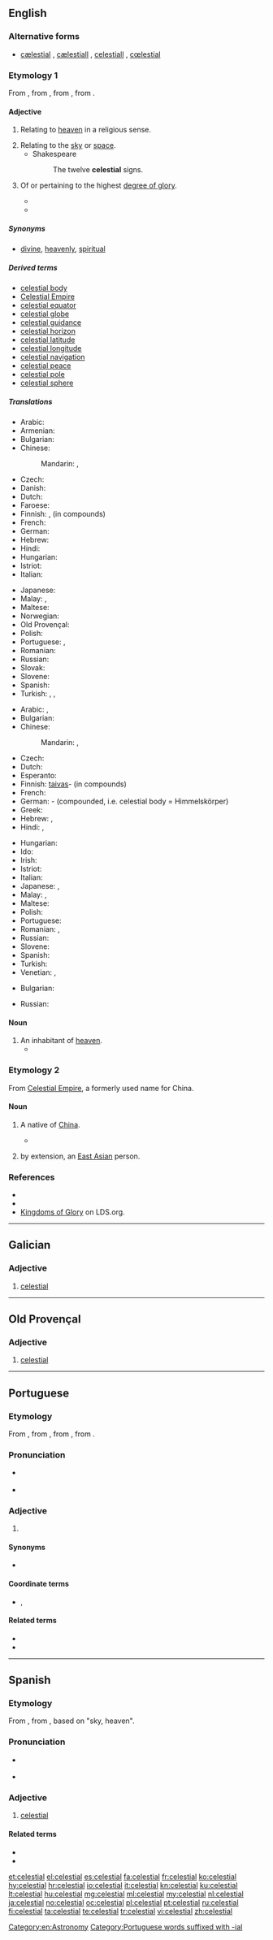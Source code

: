 ==English==
{{wikipedia|dab=celestial}}

===Alternative forms===
* [[cælestial]] {{qualifier|archaic}}, [[cælestiall]] {{qualifier|obsolete}}, [[celestiall]] {{qualifier|obsolete}}, [[cœlestial]] {{qualifier|archaic|nonstandard}}

===Etymology 1===
From {{etyl|fro|en}} {{term|celestial|lang=fro}}, from {{etyl|ML.|en}} {{term|caelestialis|lang=la}}, from {{etyl|la|en}} {{term|caelestis|lang=la}}, from {{term|caelum||sky, heaven|lang=la}}.

====Adjective====
{{en-adj|-}}

# Relating to [[heaven]] in a religious sense.
#: {{rfquotek|Milton}}
# Relating to the [[sky]] or [[space]].
#* Shakespeare
#*: The twelve '''celestial''' signs.
# {{context|Mormonism|lang=en}} Of or pertaining to the highest [[degree of glory]].
#* {{quote-journal |year=1974 |date=February |title=A Sure Trumpet Sound: Quotations from President Lee |journal=Ensign |url=http://www.lds.org/ldsorg/v/index.jsp?vgnextoid=2354fccf2b7db010VgnVCM1000004d82620aRCRD&locale=0&sourceId=32c93219c786b010VgnVCM1000004d82620a____&hideNav=1 |page=77
|passage=We are now living and obeying '''celestial''' laws that will make us candidates for '''celestial''' glory.}}
#* {{quote-journal |year=1997 |date=November |author=Richard J. Maynes |title=A Celestial Connection to Your Teenage Years |journal=Ensign |url=http://www.lds.org/ldsorg/v/index.jsp?vgnextoid=2354fccf2b7db010VgnVCM1000004d82620aRCRD&locale=0&sourceId=38c057b60090c010VgnVCM1000004d82620a____&hideNav=1 |page=30
|passage=How will you make it through your teenage years spiritually prepared for your '''celestial''' future? How will you connect your '''celestial''' goals with your everyday life?}}

=====Synonyms=====
* {{sense|Relating to heaven in a religious sense}} [[divine]], [[heavenly]], [[spiritual]]

=====Derived terms=====
* [[celestial body]]
* [[Celestial Empire]]
* [[celestial equator]]
* [[celestial globe]]
* [[celestial guidance]]
* [[celestial horizon]]
* [[celestial latitude]]
* [[celestial longitude]]
* [[celestial navigation]]
* [[celestial peace]]
* [[celestial pole]]
* [[celestial sphere]]

=====Translations=====
{{trans-top|relating to heaven (religious)}}
* Arabic: {{t|ar|سماوي|tr=samaawiy}}
* Armenian: {{t|hy|երկնային|sc=Armn}}
* Bulgarian: {{t+|bg|небе́сен}}
* Chinese:
*: Mandarin: {{t|cmn|天國|alt=天國的|sc=Hani}}, {{t+|cmn|天国|alt=天国的|tr=tiānguó-de|sc=Hani}}
* Czech: {{t+|cs|nebeský|m}}
* Danish: {{t|da|himmelsk}}
* Dutch: {{t+|nl|hemels}}
* Faroese: {{t|fo|himmalskur}}
* Finnish: {{t+|fi|taivaallinen}}, {{t|fi|taivas-}} (in compounds)
* French: {{t+|fr|céleste}}
* German: {{t|de|himmlisch}}
* Hebrew: {{t|he|שמיימי|m|tr=Shmey'mi|sc=Hebr}}
* Hindi: {{t|hi|स्वर्गीय|tr=svargīya|sc=Deva}}
* Hungarian: {{t+|hu|mennyei}}
* Istriot: {{t|ist|cialieste}}
* Italian: {{t+|it|celeste}}
{{trans-mid}}
* Japanese: {{t+|ja|天国|alt=天国の|tr=てんごくの, tengoku-no}}
* Malay: {{t+|ms|syurga}}, {{t|ms|samawi}}
* Maltese: {{t|mt|ċelestjali}}
* Norwegian: {{t|no|himmelsk}}
* Old Provençal: {{t|pro|celestial}}
* Polish: {{t|pl|niebiański}}
* Portuguese: {{t+|pt|celestial|m|f}}, {{t+|pt|celeste}}
* Romanian: {{t+|ro|ceresc|m|n}}
* Russian: {{t+|ru|небе́сный}}
* Slovak: {{t|sk|nebeský}}
* Slovene: {{t|sl|nebeški}}
* Spanish: {{t+|es|celestial}}
* Turkish: {{t+|tr|kutsal}}, {{t+|tr|tanrısal}}, {{t+|tr|semavi}}
{{trans-bottom}}

{{trans-top|relating to sky}}
* Arabic: {{t|ar|سماوي|tr=samaawiy}}, {{t|ar|سماوية|f|tr=samaawíyya}}
* Bulgarian: {{t+|bg|небе́сен}}
* Chinese:
*: Mandarin: {{t+|cmn|天|alt=天的|tr=tiān-de|sc=Hani}}, {{t+|cmn|天空|alt=天空的|tr=tiānkōng-de|sc=Hani}}
* Czech: {{t+|cs|nebeský|m}}
* Dutch: {{t+|nl|hemels}}
* Esperanto: {{t|eo|ĉiela}}
* Finnish: [[taivas]]- (in compounds)
* French: {{t+|fr|céleste}}
* German: {{t+|de|Himmels}}- (compounded, i.e. celestial body = Himmelskörper)
* Greek: {{t+|el|ουράνιος|m}}
* Hebrew: {{t|he|שמימי|m|tr=shmeimy}}, {{t|he|שמימית|f|tr=shmeimyt}}
* Hindi: {{t|hi|आकाशीय|tr=ākāśīya|sc=Deva}}, {{t|hi|आसमानी|tr=āsmānī|sc=Deva}}
{{trans-mid}}
* Hungarian: {{t+|hu|égi}}
* Ido: {{t+|io|cielala}}
* Irish: {{t|ga|neamhaí}}
* Istriot: {{t|ist|cialieste}}
* Italian: {{t+|it|celeste}}
* Japanese: {{t+|ja|空|alt=空の|tr=そらの, sora-no}}, {{t+|ja|天空|alt=天空の|tr=てんくうの, tenkū-no}}
* Malay: {{t+|ms|langit}}, {{t|ms|samawi}}
* Maltese: {{t|mt|ċelestjali}}
* Polish: {{t|pl|niebiański}}
* Portuguese: {{t+|pt|celeste}}
* Romanian: {{t+|ro|ceresc|m|n}}, {{t|ro|cerească|f}}
* Russian: {{t+|ru|небе́сный}}
* Slovene: {{t|sl|nebesen}}
* Spanish: {{t+|es|celestial}}
* Turkish: {{t+|tr|semavi}}
* Venetian: {{t|vec|celeste}}, {{t|vec|zheleste}}
{{trans-bottom}}

{{trans-top|of or pertaining to the highest degree of glory.}}
* Bulgarian: {{t+|bg|сла́вен}}
{{trans-mid}}
* Russian: {{t+|ru|сла́вный}}
{{trans-bottom}}

====Noun====
{{en-noun}}

# An inhabitant of [[heaven]].
#* {{quote-book |year=1913 |author=Horace Coffin Stanton |title=Telepathy of the Celestial World |url=http://books.google.com/books?id=UZQuAAAAYAAJ&printsec=titlepage#PPR10,M1 |page=x
|passage=For the '''celestials''' communicate by the psychic dispatch. Scriptures prove that. }}

===Etymology 2===
From [[Celestial Empire]], a formerly used name for China.

====Noun====
{{en-noun}}

# {{context|obsolete|sometimes|capitalized|lang=en}} A native of [[China]].
#* {{quote-book |year=1897 |author=Joseph Llewelyn Thomas |title=Journeys Among the Gentle Japs in the Summer of 1895 |chapter=The North Pacific |url=http://books.google.com/books?id=y5pFAAAAIAAJ&printsec=titlepage#PPA23,M1 |page=23
|passage=Three '''celestials''' died during the voyage, and, in accordance with the contract, their remains were embalmed and carried on to China.}}
# {{context|obsolete|slang|lang=en}} by extension, an [[East Asian]] person.

===References===
* {{R:Webster 1913}}
* {{R:OED2}}
* [http://www.lds.org/ldsorg/v/index.jsp?vgnextoid=bbd508f54922d010VgnVCM1000004d82620aRCRD&locale=0&sourceId=d1ef9daac5d98010VgnVCM1000004d82620a____ Kingdoms of Glory] on LDS.org.

[[Category:en:Astronomy]]

----

==Galician==

===Adjective===
{{gl-adj|f=celestial|pl=celestiais}}

# [[#English|celestial]]

----

==Old Provençal==

===Adjective===
{{pro-adj|mf}}

# [[#English|celestial]]

----

==Portuguese==

===Etymology===
From {{etyl|roa-opt|pt}} {{term|celestial|lang=roa-opt}}, from {{etyl|la|pt}} {{m|la|caelestiālis||celestial}}, from {{term|caelestis||celestial|lang=la}}, from {{term|caelum||sky|lang=la}}.

===Pronunciation===
* {{a|Brazil}} {{IPA|/se.les.t͡ʃi.ˈaw/|/se.leʃ.t͡ʃi.ˈaw/|/se.les.ˈt͡ʃjaw/|/se.leʃ.ˈt͡ʃjaw/|lang=pt}}
* {{a|PT}} {{IPA|/sɨlɨʃˈtjaɫ/|lang=pt}}

===Adjective===
{{pt-adj|celestia|l}}

# {{context|religion|lang=pt}} {{l/en|heavenly}} {{gloss|relating to heaven}}

====Synonyms====
* {{l/pt|celeste}}

====Coordinate terms====
* {{sense|heavenly}} {{l/pt|infernal}}, {{l/pt|terreno}}

====Related terms====
* {{l/pt|celeste}}
* {{l/pt|céu}}

[[Category:Portuguese words suffixed with -ial]]

----

==Spanish==

===Etymology===
From {{etyl|ML.|es}} {{term|caelestialis|lang=la}}, from {{etyl|la|es}} {{term|caelestis|lang=es}}, based on {{term|caelum|lang=la}} "sky, heaven".

===Pronunciation===
* {{a|Castilian}} {{IPA|/θe̞lesˈtjal/|lang=es}}
* {{a|Others}} {{IPA|/se̞lesˈtjal/|lang=es}}

===Adjective===
{{es-adj|pl=celestiales}}

# [[#English|celestial]]

====Related terms====
* {{l/es|celeste}}
* {{l/es|cielo}}

[[et:celestial]]
[[el:celestial]]
[[es:celestial]]
[[fa:celestial]]
[[fr:celestial]]
[[ko:celestial]]
[[hy:celestial]]
[[hr:celestial]]
[[io:celestial]]
[[it:celestial]]
[[kn:celestial]]
[[ku:celestial]]
[[lt:celestial]]
[[hu:celestial]]
[[mg:celestial]]
[[ml:celestial]]
[[my:celestial]]
[[nl:celestial]]
[[ja:celestial]]
[[no:celestial]]
[[oc:celestial]]
[[pl:celestial]]
[[pt:celestial]]
[[ru:celestial]]
[[fi:celestial]]
[[ta:celestial]]
[[te:celestial]]
[[tr:celestial]]
[[vi:celestial]]
[[zh:celestial]]